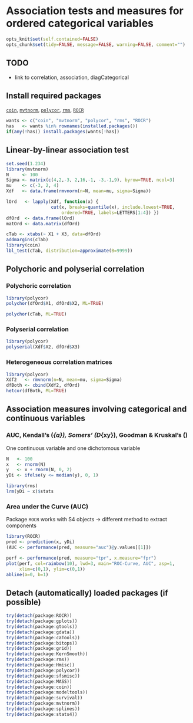 Association tests and measures for ordered categorical variables
=========================

```r
opts_knit$set(self.contained=FALSE)
opts_chunk$set(tidy=FALSE, message=FALSE, warning=FALSE, comment="")
```

TODO
-------------------------

 - link to correlation, association, diagCategorical

Install required packages
-------------------------

[`coin`](http://cran.r-project.org/package=coin), [`mvtnorm`](http://cran.r-project.org/package=mvtnorm), [`polycor`](http://cran.r-project.org/package=polycor), [`rms`](http://cran.r-project.org/package=rms), [`ROCR`](http://cran.r-project.org/package=ROCR)

```r
wants <- c("coin", "mvtnorm", "polycor", "rms", "ROCR")
has   <- wants %in% rownames(installed.packages())
if(any(!has)) install.packages(wants[!has])
```

Linear-by-linear association test
-------------------------

```r
set.seed(1.234)
library(mvtnorm)
N     <- 100
Sigma <- matrix(c(4,2,-3, 2,16,-1, -3,-1,9), byrow=TRUE, ncol=3)
mu    <- c(-3, 2, 4)
Xdf   <- data.frame(rmvnorm(n=N, mean=mu, sigma=Sigma))
```

```r
lOrd   <- lapply(Xdf, function(x) {
                 cut(x, breaks=quantile(x), include.lowest=TRUE,
                     ordered=TRUE, labels=LETTERS[1:4]) })
dfOrd  <- data.frame(lOrd)
matOrd <- data.matrix(dfOrd)
```

```r
cTab <- xtabs(~ X1 + X3, data=dfOrd)
addmargins(cTab)
library(coin)
lbl_test(cTab, distribution=approximate(B=9999))
```

Polychoric and polyserial correlation
-------------------------

### Polychoric correlation

```r
library(polycor)
polychor(dfOrd$X1, dfOrd$X2, ML=TRUE)
```

```r
polychor(cTab, ML=TRUE)
```

### Polyserial correlation

```r
library(polycor)
polyserial(Xdf$X2, dfOrd$X3)
```

### Heterogeneous correlation matrices

```r
library(polycor)
Xdf2   <- rmvnorm(n=N, mean=mu, sigma=Sigma)
dfBoth <- cbind(Xdf2, dfOrd)
hetcor(dfBoth, ML=TRUE)
```

Association measures involving categorical and continuous variables
-------------------------

### AUC, Kendall's \(\tau_{a}\), Somers' \(D_{xy}\), Goodman & Kruskal's \(\gamma\)

One continuous variable and one dichotomous variable

```r
N   <- 100
x   <- rnorm(N)
y   <- x + rnorm(N, 0, 2)
yDi <- ifelse(y <= median(y), 0, 1)
```

```r
library(rms)
lrm(yDi ~ x)$stats
```

### Area under the Curve (AUC)

Package `ROCR` works with S4 objects -> different method to extract components

```r
library(ROCR)
pred <- prediction(x, yDi)
(AUC <- performance(pred, measure="auc")@y.values[[1]])
```

```r
perf <- performance(pred, measure="tpr", x.measure="fpr")
plot(perf, col=rainbow(10), lwd=3, main="ROC-Curve, AUC", asp=1,
     xlim=c(0,1), ylim=c(0,1))
abline(a=0, b=1)
```

Detach (automatically) loaded packages (if possible)
-------------------------

```r
try(detach(package:ROCR))
try(detach(package:gplots))
try(detach(package:gtools))
try(detach(package:gdata))
try(detach(package:caTools))
try(detach(package:bitops))
try(detach(package:grid))
try(detach(package:KernSmooth))
try(detach(package:rms))
try(detach(package:Hmisc))
try(detach(package:polycor))
try(detach(package:sfsmisc))
try(detach(package:MASS))
try(detach(package:coin))
try(detach(package:modeltools))
try(detach(package:survival))
try(detach(package:mvtnorm))
try(detach(package:splines))
try(detach(package:stats4))
```
